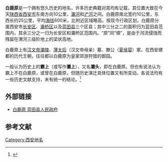 {{about|一个地名|白鹿原其他意思|白鹿原}}

{{refimprove|time=2017-06-02T02:24:14+00:00}}
'''白鹿原'''是一个拥有悠久历史的地名，许多历史典籍对其均有记载，其位置大致在今天[[陕西省|陕西省]][[西安市|西安市]]东南方向10公里，[[灞河|灞河]]和[[浐河|浐河]]之间。白鹿原南北宽约10公里，东西长约25公里，平均[[海拔|海拔]]600米，比附近区域略高。按现今行政区划，白鹿原分属西安市[[长安区_(西安市)|长安区]]、[[灞桥区|灞桥区]]以及[[蓝田县|蓝田县]]三个区县；其中三分之二的面积归为蓝田县范围内，其余三分之一归为长安区和灞桥区范围内。“原”同“塬”，是由于河流侵蚀而残留在渭河三级阶地上的梁状高地。
 
白鹿原上有[[汉文帝|汉文帝]][[漢霸陵|灞陵]]、[[薄姬|薄太后]]（汉文帝母亲）墓、滕公（[[夏侯嬰|夏侯婴]]）冢。在西安建都的历代王朝，往往都以白鹿原为皇家郊游狩猎的御园。
 
一般认为历史上的'''霸上'''（或写作'''灞上'''），又名'''灞头'''，即在白鹿原。但也有说法认为霸上不在白鹿原，或曾在白鹿原，但随历史演迁具体位置又有所变动。各说法均有一些历史文献支持，未有统一的结论。<ref>{{Cite web|url=http://xadfz.xa.gov.cn/difangzhinew/muluFrame.jsp?bookname=chorography_zl|title=西安市地情资料全文检索系统|accessdate=2018-05-19|work=xadfz.xa.gov.cn|archive-date=2021-12-23|archive-url=https://web.archive.org/web/20211223132513/http://xadfz.xa.gov.cn/difangzhinew/muluFrame.jsp?bookname=chorography_zl|dead-url=yes}}</ref>

== 外部链接 ==

* [https://web.archive.org/web/20070303012842/http://zhouzhi.gov.cn/shownews.asp?id=1275 白鹿原 蓝田县人民政府]

==参考文献==
{{Reflist}}

[[Category:西安地名|Category:西安地名]]